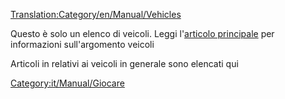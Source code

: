 [[Translation:Category/en/Manual/Vehicles]]

Questo è solo un elenco di veicoli. Leggi l'[[it/Manual/Veicoli|articolo principale]] per informazioni sull'argomento veicoli

Articoli in relativi ai veicoli in generale sono elencati qui

[[Category:it/Manual/Giocare]]